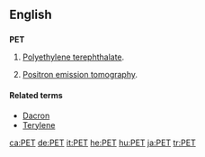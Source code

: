 {{also|pet}}
==English==

==={{acronym}}===
'''PET'''

# {{organic compound}} [[polyethylene terephthalate|Polyethylene terephthalate]].
# [[positron emission tomography|Positron emission tomography]].

====Related terms====
* [[Dacron]]
* [[Terylene]]

[[ca:PET]]
[[de:PET]]
[[it:PET]]
[[he:PET]]
[[hu:PET]]
[[ja:PET]]
[[tr:PET]]